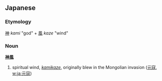 ==Japanese==
===Etymology===
[[神]] ''kami'' "god" + [[風]] ''kaze'' "wind"

===Noun===
'''[[神]][[風]]'''

# spiritual wind, ''[[kamikaze]]'', originally blew in the Mongolian invasion ([[元寇]], [[w:ja:元寇]])